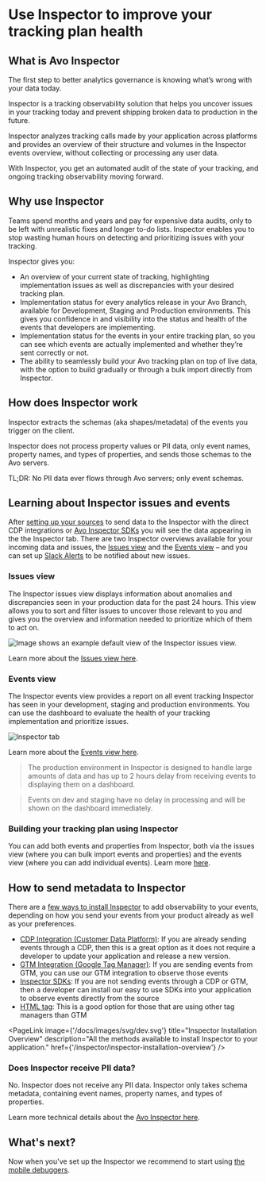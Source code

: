 
# Use Inspector to improve your tracking plan health

## What is Avo Inspector

The first step to better analytics governance is knowing what’s wrong with your data today.

Inspector is a tracking observability solution that helps you uncover issues in your tracking today and prevent shipping broken data to production in the future.

Inspector analyzes tracking calls made by your application across platforms and provides an overview of their structure and volumes in the Inspector events overview, without collecting or processing any user data.

With Inspector, you get an automated audit of the state of your tracking, and ongoing tracking observability moving forward.

## Why use Inspector

Teams spend months and years and pay for expensive data audits, only to be left with unrealistic fixes and longer to-do lists. Inspector enables you to stop wasting human hours on detecting and prioritizing issues with your tracking.

Inspector gives you:

- An overview of your current state of tracking, highlighting implementation issues as well as discrepancies with your desired tracking plan.
- Implementation status for every analytics release in your Avo Branch, available for Development, Staging and Production environments. This gives you confidence in and visibility into the status and health of the events that developers are implementing.
- Implementation status for the events in your entire tracking plan, so you can see which events are actually implemented and whether they’re sent correctly or not.
- The ability to seamlessly build your Avo tracking plan on top of live data, with the option to build gradually or through a bulk import directly from Inspector. 

## How does Inspector work

Inspector extracts the schemas (aka shapes/metadata) of the events you trigger on the client.

Inspector does not process property values or PII data, only event names, property names, and types of properties, and sends those schemas to the Avo servers.

TL;DR: No PII data ever flows through Avo servers; only event schemas.

## Learning about Inspector issues and events

After [setting up your sources](/inspector/configuring-inspector-sources) to send data to the Inspector with the direct CDP integrations or [Avo Inspector SDKs](/implementation/avo-inspector-sdk-reference) you will see the data appearing in the the Inspector tab.
There are two Inspector overviews available for your incoming data and issues, the [Issues view](/inspector/inspector-issues-view) and the [Events view](/inspector/inspector-events-view) – and you can set up [Slack Alerts](/inspector/inspector-slack-alerts) to be notified about new issues.

### Issues view

The Inspector issues view displays information about anomalies and discrepancies seen in your production data for the past 24 hours. This view allows you to sort and filter issues to uncover those relevant to you and gives you the overview and information needed to prioritize which of them to act on.

![Image shows an example default view of the Inspector issues view.](/images/inspector/inspector-issues-default.png)

Learn more about the [Issues view here](/inspector/inspector-issues-view).

### Events view

The Inspector events view provides a report on all event tracking Inspector has seen in your development, staging and production environments. You can use the dashboard to evaluate the health of your tracking implementation and prioritize issues.

![Inspector tab](/images/workspace/nav-inspector.png)

Learn more about the [Events view here](/inspector/inspector-events-view).

> The production environment in Inspector is designed to handle large amounts of data and has up to 2 hours delay from receiving events to displaying them on a dashboard.

> Events on dev and staging have no delay in processing and will be shown on the dashboard immediately.

### Building your tracking plan using Inspector

You can add both events and properties from Inspector, both via the issues view (where you can bulk import events and properties) and the events view (where you can add individual events). Learn more [here](/inspector/add-events-from-inspector).

## How to send metadata to Inspector

There are a [few ways to install Inspector](/inspector/inspector-installation-overview) to add observability to your events, depending on how you send your events from your product already as well as your preferences.

- [CDP Integration (Customer Data Platform)](/inspector/inspector-installation-overview#install-inspector-in-your-cdp): If you are already sending events through a CDP, then this is a great option as it does not require a developer to update your application and release a new version.
- [GTM Integration (Google Tag Manager)](/inspector/connect-inspector-to-gtm): If you are sending events from GTM, you can use our GTM integration to observe those events
- [Inspector SDKs](/reference/avo-inspector-sdks/overview): If you are not sending events through a CDP or GTM, then a developer can install our easy to use SDKs into your application to observe events directly from the source
- [HTML tag](/reference/avo-inspector-sdks/web#installation-option-2-html-tag): This is a good option for those that are using other tag managers than GTM

 <PageLink
   image={'/docs/images/svg/dev.svg'}
   title="Inspector Installation Overview"
   description="All the methods available to install Inspector to your application."
   href={'/inspector/inspector-installation-overview'}
 />

### Does Inspector receive PII data?

No. Inspector does not receive any PII data. Inspector only takes schema metadata, containing event names, property names, and types of properties.

Learn more technical details about the [Avo Inspector here](/implementation/avo-inspector-overview).

## What's next?

Now when you've set up the Inspector we recommend to start using [the mobile debuggers](/explore-tracking-plan/start-using-visual-debuggers#accessing-mobile-debuggers).
